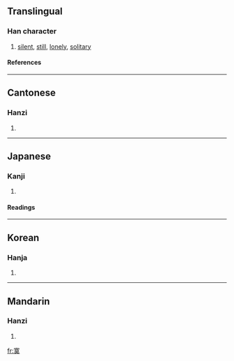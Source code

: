 ==Translingual==
===Han character===
{{Han char|rn=40|rad=宀|as=11|sn=14|four=3043<sub>0</sub>|canj=十廿日大 (JTAK)}}
# [[silent]], [[still]], [[lonely]], [[solitary]]
====References====
{{Han ref|kx=0290.150|dkj=07282|dj=0574.220|hdz=20945.070|uh=5BDE|ud=23518|bh=B9E6|bd=47590}}
----
==Cantonese==
===Hanzi===
{{yue-hanzi|jyut=|y=mok6}}
# {{defn|Cantonese}}
----
==Japanese==
===Kanji===
{{ja-kanji|grade=|rs=宀11}}
# {{defn|Japanese}} 
====Readings====
{{ja-readings|on=[[ばく]] (baku), [[まく]] (maku)|kun=[[さびしい]] (sabishii)}}
----
==Korean==
===Hanja===
{{ko-hanja|hangeul=막|rv=mak|mr=mak}}
# {{defn|Korean}}
----
==Mandarin==
===Hanzi===
{{cmn-hanzi|pin=[[mò]] (mo4)|wg=mo<sup>4</sup>}}
# {{defn|Mandarin}}

[[fr:寞]]